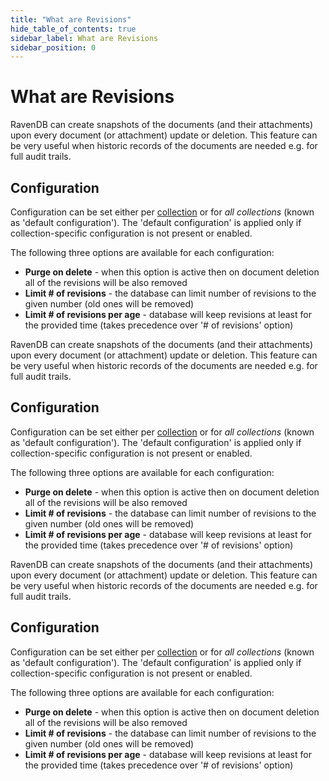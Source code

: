```yaml
---
title: "What are Revisions"
hide_table_of_contents: true
sidebar_label: What are Revisions
sidebar_position: 0
---
```





# What are Revisions
<LanguageSwitcher supportedLanguages={supportedLanguages} />
<LanguageContent language="csharp">


RavenDB can create snapshots of the documents (and their attachments) upon every document (or attachment) update or deletion. This feature can be very useful when historic records of the documents are needed e.g. for full audit trails.

## Configuration

Configuration can be set either per [collection](../../../client-api/faq/what-is-a-collection.mdx) or for _all collections_ (known as 'default configuration'). The 'default configuration' is applied only if collection-specific configuration is not present or enabled.

The following three options are available for each configuration:

- **Purge on delete** - when this option is active then on document deletion all of the revisions will be also removed
- **Limit # of revisions** - the database can limit number of revisions to the given number (old ones will be removed)
- **Limit # of revisions per age** - database will keep revisions at least for the provided time (takes precedence over '# of revisions' option)


</LanguageContent>
<LanguageContent language="java">


RavenDB can create snapshots of the documents (and their attachments) upon every document (or attachment) update or deletion. This feature can be very useful when historic records of the documents are needed e.g. for full audit trails.

## Configuration

Configuration can be set either per [collection](../../../client-api/faq/what-is-a-collection.mdx) or for _all collections_ (known as 'default configuration'). The 'default configuration' is applied only if collection-specific configuration is not present or enabled.

The following three options are available for each configuration:

- **Purge on delete** - when this option is active then on document deletion all of the revisions will be also removed
- **Limit # of revisions** - the database can limit number of revisions to the given number (old ones will be removed)
- **Limit # of revisions per age** - database will keep revisions at least for the provided time (takes precedence over '# of revisions' option)


</LanguageContent>
<LanguageContent language="nodejs">


RavenDB can create snapshots of the documents (and their attachments) upon every document (or attachment) update or deletion. This feature can be very useful when historic records of the documents are needed e.g. for full audit trails.

## Configuration

Configuration can be set either per [collection](../../../client-api/faq/what-is-a-collection.mdx) or for _all collections_ (known as 'default configuration'). The 'default configuration' is applied only if collection-specific configuration is not present or enabled.

The following three options are available for each configuration:

- **Purge on delete** - when this option is active then on document deletion all of the revisions will be also removed
- **Limit # of revisions** - the database can limit number of revisions to the given number (old ones will be removed)
- **Limit # of revisions per age** - database will keep revisions at least for the provided time (takes precedence over '# of revisions' option)


</LanguageContent>

<!---
### Revisions
- [Loading](../../../client-api/session/revisions/loading)
- [Revisions in Data Subscriptions](../../../client-api/data-subscriptions/advanced-topics/subscription-with-revisioning)

### Server
- [Revisions](../../../server/extensions/revisions)


-->